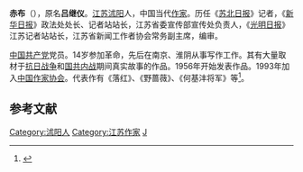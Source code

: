 '''赤布'''（{{bd|1928年|||}}），原名'''吕继仪'''。[[江苏|江苏]][[沭阳|沭阳]]人，中国当代[[作家|作家]]。历任《[[苏北日报|苏北日报]]》记者，《[[新华日报|新华日报]]》政法处处长、记者站站长，江苏省委宣传部宣传处负责人，《[[光明日报|光明日报]]》江苏记者站站长，江苏省新闻工作者协会常务副主席，编审。

[[中国共产党|中国共产党]]党员。14岁参加革命，先后在南京、淮阴从事写作工作。其有大量取材于[[抗日战争|抗日战争]]和[[国共内战|国共内战]]期间真实故事的作品。1956年开始发表作品。1993年加入[[中国作家协会|中国作家协会]]。代表作有《落红》、《野蔷薇》、《何基沣将军》等<ref>{{Cite web |url=http://jsnews.jschina.com.cn/6852/200909/t166388.shtml |title=1949年后报告文学 |access-date=2010-03-19 |archive-date=2012-06-10 |archive-url=https://web.archive.org/web/20120610050318/http://jsnews.jschina.com.cn/6852/200909/t166388.shtml |dead-url=no }}</ref>。

==参考文献==
<div class="references-small">
<references></references>
</div>

{{Normdaten}}
{{DEFAULTSORT:Chi bu}}
[[Category:沭阳人|Category:沭阳人]]
[[Category:江苏作家|Category:江苏作家]]
[[Category:吕姓|J]]
{{作家小作品}}